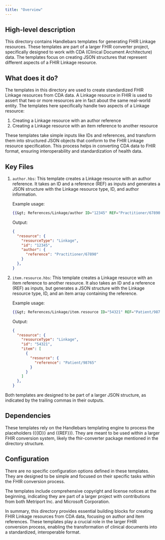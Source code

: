 ```yaml
---
title: "Overview"
---
```


## High-level description
This directory contains Handlebars templates for generating FHIR Linkage resources. These templates are part of a larger FHIR converter project, specifically designed to work with CDA (Clinical Document Architecture) data. The templates focus on creating JSON structures that represent different aspects of a FHIR Linkage resource.

## What does it do?
The templates in this directory are used to create standardized FHIR Linkage resources from CDA data. A Linkage resource in FHIR is used to assert that two or more resources are in fact about the same real-world entity. The templates here specifically handle two aspects of a Linkage resource:

1. Creating a Linkage resource with an author reference
2. Creating a Linkage resource with an item reference to another resource

These templates take simple inputs like IDs and references, and transform them into structured JSON objects that conform to the FHIR Linkage resource specification. This process helps in converting CDA data to FHIR format, ensuring interoperability and standardization of health data.

## Key Files

1. `author.hbs`: This template creates a Linkage resource with an author reference. It takes an ID and a reference (REF) as inputs and generates a JSON structure with the Linkage resource type, ID, and author information.

   Example usage:
   ```handlebars
   {{&gt; References/Linkage/author ID="12345" REF="Practitioner/67890"}}
   ```

   Output:
   ```json
   {
     "resource": {
       "resourceType": "Linkage",
       "id": "12345",
       "author": {
         "reference": "Practitioner/67890"
       }
     },
   }
   ```

2. `item.resource.hbs`: This template creates a Linkage resource with an item reference to another resource. It also takes an ID and a reference (REF) as inputs, but generates a JSON structure with the Linkage resource type, ID, and an item array containing the reference.

   Example usage:
   ```handlebars
   {{&gt; References/Linkage/item.resource ID="54321" REF="Patient/98765"}}
   ```

   Output:
   ```json
   {
     "resource": {
       "resourceType": "Linkage",
       "id": "54321",
       "item": [
         {
           "resource": {
             "reference": "Patient/98765"
           }
         }
       ]
     },
   }
   ```

Both templates are designed to be part of a larger JSON structure, as indicated by the trailing commas in their outputs.

## Dependencies
These templates rely on the Handlebars templating engine to process the placeholders ({{ID}} and {{REF}}). They are meant to be used within a larger FHIR conversion system, likely the fhir-converter package mentioned in the directory structure.

## Configuration
There are no specific configuration options defined in these templates. They are designed to be simple and focused on their specific tasks within the FHIR conversion process.

The templates include comprehensive copyright and license notices at the beginning, indicating they are part of a larger project with contributions from both Metriport Inc. and Microsoft Corporation.

In summary, this directory provides essential building blocks for creating FHIR Linkage resources from CDA data, focusing on author and item references. These templates play a crucial role in the larger FHIR conversion process, enabling the transformation of clinical documents into a standardized, interoperable format.